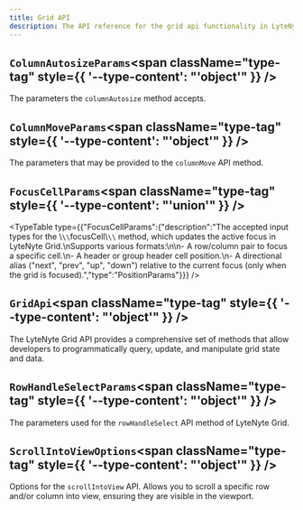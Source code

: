 ```yaml
---
title: Grid API
description: The API reference for the grid api functionality in LyteNyte Grid.
---
```

## `ColumnAutosizeParams`<span className="type-tag" style={{ '--type-content': "'object'" }} />

The parameters the  ``columnAutosize``  method accepts.
<AutoTypeTable path="../packages/commercial-lytenyte-pro/src/+types.ts" name="ColumnAutosizeParams" />

## `ColumnMoveParams`<span className="type-tag" style={{ '--type-content': "'object'" }} />

The parameters that may be provided to the  ``columnMove``  API method.
<AutoTypeTable path="../packages/commercial-lytenyte-pro/src/+types.ts" name="ColumnMoveParams" />

## `FocusCellParams`<span className="type-tag" style={{ '--type-content': "'union'" }} />

<TypeTable type={{"FocusCellParams":{"description":"The accepted input types for the  \\`\\`focusCell\\`\\`  method, which updates the active focus in LyteNyte Grid.\nSupports various formats:\n\n- A row/column pair to focus a specific cell.\n- A header or group header cell position.\n- A directional alias (\"next\", \"prev\", \"up\", \"down\") relative to the current focus (only when the grid is focused).","type":"PositionParams"}}} />

## `GridApi`<span className="type-tag" style={{ '--type-content': "'object'" }} />

The LyteNyte Grid API provides a comprehensive set of methods that allow developers
  to programmatically query, update, and manipulate grid state and data.
<AutoTypeTable path="../packages/commercial-lytenyte-pro/src/+types.ts" name="GridApi" />

## `RowHandleSelectParams`<span className="type-tag" style={{ '--type-content': "'object'" }} />

The parameters used for the  ``rowHandleSelect``  API method of LyteNyte Grid.
<AutoTypeTable path="../packages/commercial-lytenyte-pro/src/+types.ts" name="RowHandleSelectParams" />

## `ScrollIntoViewOptions`<span className="type-tag" style={{ '--type-content': "'object'" }} />

Options for the  ``scrollIntoView``  API. Allows you to scroll a specific row and/or column into view,
    ensuring they are visible in the viewport.
<AutoTypeTable path="../packages/commercial-lytenyte-pro/src/+types.ts" name="ScrollIntoViewOptions" />

